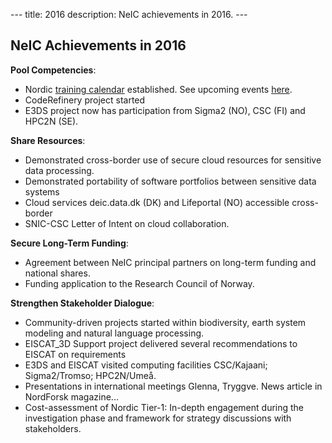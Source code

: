 ---
title: 2016
description: NeIC achievements in 2016.
---
== NeIC Achievements in 2016 ==

'''Pool Competencies''': 
* Nordic [https://neic.nordforsk.org/training/#training-calendar training calendar] established. See upcoming events [https://neic.nordforsk.org/training/upcoming/ here].
* CodeRefinery project started
* E3DS project now has participation from Sigma2 (NO), CSC (FI) and HPC2N (SE). 

'''Share Resources''': 
* Demonstrated cross-border use of secure cloud resources for sensitive data processing. 
* Demonstrated portability of software portfolios between sensitive data systems 
* Cloud services deic.data.dk (DK) and Lifeportal (NO) accessible cross-border
* SNIC-CSC Letter of Intent on cloud collaboration. 

'''Secure Long-Term Funding''': 
* Agreement between NeIC principal partners on long-term funding and national shares. 
* Funding application to the Research Council of Norway. 

'''Strengthen Stakeholder Dialogue''': 
* Community-driven projects started within biodiversity, earth system modeling and natural language processing.
* EISCAT_3D Support project delivered several recommendations to EISCAT on requirements
* E3DS and EISCAT visited computing facilities CSC/Kajaani; Sigma2/Tromso; HPC2N/Umeå.
* Presentations in international meetings Glenna, Tryggve. News article in NordForsk magazine...
* Cost-assessment of Nordic Tier-1: In-depth engagement during the investigation phase and framework for strategy discussions with stakeholders.
